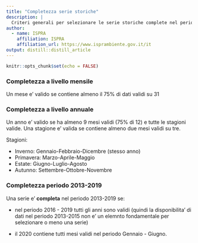 ```yaml
---
title: "Completezza serie storiche"
description: |
  Criteri generali per selezionare le serie storiche complete nel periodo 2013 - 2020.
author:
  - name: ISPRA 
    affiliation: ISPRA
    affiliation_url: https://www.isprambiente.gov.it/it
output: distill::distill_article
---
```


```r
knitr::opts_chunk$set(echo = FALSE)
```

### Completezza a livello mensile

Un mese e' valido se contiene almeno il 75% di dati validi su 31

### Completezza a livello annuale

Un anno e' valido se ha almeno 9 mesi validi (75% di 12) e tutte le stagioni valide. Una stagione e' valida se contiene almeno due mesi validi su tre.

Stagioni: 

  - Inverno: Gennaio-Febbraio-Dicembre (stesso anno)
  - Primavera: Marzo-Aprile-Maggio
  - Estate: Giugno-Luglio-Agosto
  - Autunno: Settembre-Ottobre-Novembre
  
### Completezza periodo 2013-2019

Una serie e' **completa** nel periodo 2013-2019 se:

  - nel periodo 2016 - 2019 tutti gli anni sono validi (quindi la disponibilita' di dati nel periodo 2013-2015 non e' un elemnto fondamentale per selezionare o meno una serie)
  
  - il 2020 contiene tutti mesi validi nel periodo Gennaio - Giugno.


